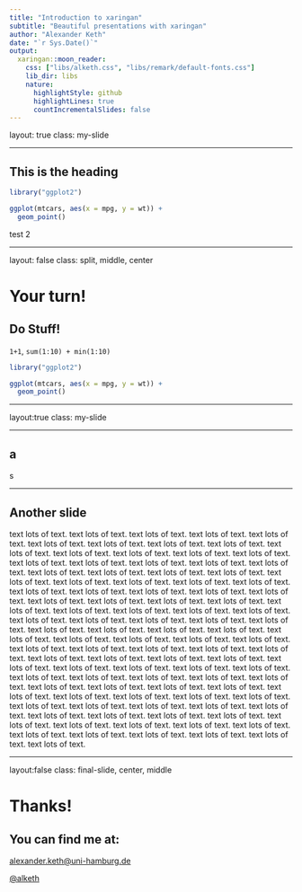 ```yaml
---
title: "Introduction to xaringan"
subtitle: "Beautiful presentations with xaringan"
author: "Alexander Keth"
date: "`r Sys.Date()`"
output:
  xaringan::moon_reader:
    css: ["libs/alketh.css", "libs/remark/default-fonts.css"]
    lib_dir: libs
    nature:
      highlightStyle: github
      highlightLines: true
      countIncrementalSlides: false
---
```


layout: true
class: my-slide

--- 

## This is the heading

```r
library("ggplot2")

ggplot(mtcars, aes(x = mpg, y = wt)) +
  geom_point()
```

test 2

---

layout: false
class: split, middle, center

# Your turn!

<div class="highlight-line"></div>

## Do Stuff!

`1+1`, `sum(1:10) + min(1:10)`

```r
library("ggplot2")

ggplot(mtcars, aes(x = mpg, y = wt)) +
  geom_point()
```

---

layout:true
class: my-slide

---

## a

s

---

## Another slide

text lots of text. text lots of text. text lots of text. text lots of text. text lots of text. text lots of text. text lots of text. text lots of text. text lots of text. text lots of text. text lots of text. text lots of text. text lots of text. text lots of text. text lots of text. text lots of text. text lots of text. text lots of text. text lots of text. text lots of text. text lots of text. text lots of text. text lots of text. text lots of text. text lots of text. text lots of text. text lots of text. text lots of text. text lots of text. text lots of text. text lots of text. text lots of text. text lots of text. text lots of text. text lots of text. text lots of text. text lots of text. text lots of text. text lots of text. text lots of text. text lots of text. text lots of text. text lots of text. text lots of text. text lots of text. text lots of text. text lots of text. text lots of text. text lots of text. text lots of text. text lots of text. text lots of text. text lots of text. text lots of text. text lots of text. text lots of text. text lots of text. text lots of text. text lots of text. text lots of text. text lots of text. text lots of text. text lots of text. text lots of text. text lots of text. text lots of text. text lots of text. text lots of text. text lots of text. text lots of text. text lots of text. text lots of text. text lots of text. text lots of text. text lots of text. text lots of text. text lots of text. text lots of text. text lots of text. text lots of text. text lots of text. text lots of text. text lots of text. text lots of text. text lots of text. text lots of text. text lots of text. text lots of text. text lots of text. text lots of text. text lots of text. text lots of text. text lots of text. text lots of text. text lots of text. text lots of text. text lots of text. text lots of text. text lots of text. text lots of text. text lots of text. text lots of text. text lots of text. text lots of text. 

---

layout:false
class: final-slide, center, middle

# Thanks!

## You can find me at:

<a href="mailto:alexander.keth@uni-hamburg.de">alexander.keth@uni-hamburg.de

<a href="http://github.com/alketh">@alketh

